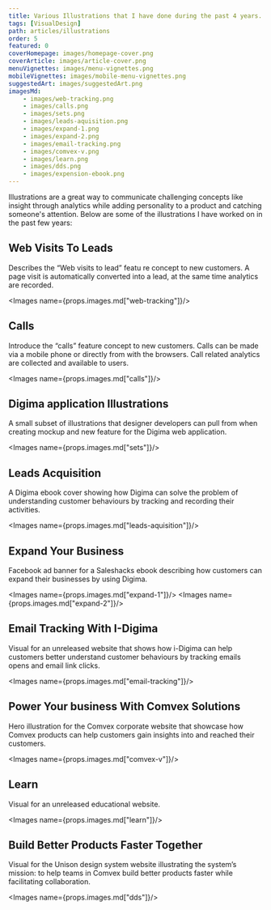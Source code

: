 ```yaml
---
title: Various Illustrations that I have done during the past 4 years.
tags: [VisualDesign]
path: articles/illustrations
order: 5
featured: 0
coverHomepage: images/homepage-cover.png
coverArticle: images/article-cover.png
menuVignettes: images/menu-vignettes.png
mobileVignettes: images/mobile-menu-vignettes.png
suggestedArt: images/suggestedArt.png
imagesMd: 
    - images/web-tracking.png
    - images/calls.png
    - images/sets.png
    - images/leads-aquisition.png
    - images/expand-1.png
    - images/expand-2.png
    - images/email-tracking.png
    - images/comvex-v.png
    - images/learn.png
    - images/dds.png
    - images/expension-ebook.png
---
```


<!-- Overview -->

<ArticleOverview>
    <Sunnary>
        Illustrations are a great way to communicate challenging concepts like insight through analytics while adding personality to a product and catching someone's attention. Below are some of the illustrations I have worked on in the past few years:
    </Sunnary>  
</ArticleOverview>

<!-- Content -->

## Web Visits To Leads
<p>
Describes the  “Web visits to lead” featu   re concept to new customers. A page visit is automatically converted into a lead, at the same time analytics are recorded.
</p>

<Images name={props.images.md["web-tracking"]}/>


## Calls
<p>
Introduce the “calls” feature concept to new customers. Calls can be made via a mobile phone or directly from with the browsers. Call related analytics are collected and available to users.
</p>

<Images name={props.images.md["calls"]}/>


## Digima application Illustrations
<p>
A small subset of illustrations that designer developers can pull from when creating mockup and new feature for the Digima web application.
</p>

<Images name={props.images.md["sets"]}/>


## Leads Acquisition
<p>
A Digima ebook cover showing how Digima can solve the problem of understanding customer behaviours by tracking and recording their activities.
</p>

<Images name={props.images.md["leads-aquisition"]}/>


## Expand Your Business
<p>
Facebook ad banner for a Saleshacks ebook describing how customers can expand their businesses by using Digima.
</p>

<Images name={props.images.md["expand-1"]}/>
<Images name={props.images.md["expand-2"]}/>


## Email Tracking With I-Digima
<p>
Visual for an unreleased website that shows how i-Digima can help customers better understand customer behaviours by tracking emails opens and email link clicks.
</p>

<Images name={props.images.md["email-tracking"]}/>


## Power Your business With Comvex Solutions
<p>
Hero illustration for the Comvex corporate website that showcase how Comvex products can help customers gain insights into and reached their customers.
</p>

<Images name={props.images.md["comvex-v"]}/>


## Learn
<p>
Visual for an unreleased educational website.
</p>

<Images name={props.images.md["learn"]}/>


## Build Better Products Faster Together
<p>
Visual for the Unison design system website illustrating the system’s mission: to help teams in Comvex build better products faster while facilitating collaboration.
</p>

<Images name={props.images.md["dds"]}/>